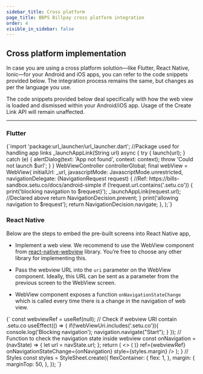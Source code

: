 ```yaml
---
sidebar_title: Cross platform
page_title: BBPS Billpay cross platform integration
order: 4
visible_in_sidebar: false
---
```


## Cross platform implementation

In case you are using a cross platform solution—like Flutter, React Native, Ionic—for your Android and iOS apps, you can refer to the code snippets provided below. The integration process remains the same, but changes as per the language you use.

The code snippets provided below deal specifically with how the web view is loaded and dismissed within your Android/iOS app. Usage of the Create Link API will remain unaffected.

<hr class="primary" />

### Flutter

<CodeBlockWithCopy language="null">
{`import 'package:url_launcher/url_launcher.dart'; //Package used for handling app links
_launchAppLink(String url) async {
   try {
        launch(url);
    } catch (e) {
        alertDialog(text: 'App not found', context: context);
        throw 'Could not launch $url';
        }
    }
WebViewController controllerGlobal;
final webView = WebView(
  initialUrl: _url,
  javascriptMode: JavascriptMode.unrestricted,
  navigationDelegate: (NavigationRequest request) {
      //Ref: https://bills-sandbox.setu.co/docs/android-simple
      if (!request.url.contains('.setu.co')) {
          print('blocking navigation to $request}');
          _launchAppLink(request.url); //Declared above
          return NavigationDecision.prevent;
      }
      print('allowing navigation to $request');
      return NavigationDecision.navigate;
  },
);`}

</CodeBlockWithCopy>

<br />

### React Native

Below are the steps to embed the pre-built screens into React Native app,

-   Implement a web view. We recommend to use the WebView component from <a href="https://github.com/react-native-webview/react-native-webview" target="_blank">react-native-webview</a> library. You’re free to choose any other library for implementing this.

-   Pass the webview URL into the `uri` parameter on the WebView component. Ideally, this URL can be sent as a parameter from the previous screen to the WebView screen.

-   WebView component exposes a function `onNavigationStateChange` which is called every time there is a change in the navigation of web view.

<CodeBlockWithCopy language="jsx">
{`
        const webviewRef = useRef(null);
        // Check if webview URI contain .setu.co
        useEffect(() => {
            if(!webViewUri.includes('.setu.co')){
                console.log('Blocking navigation');
                navigation.navigate("Start");
            }
        });
        // Function to check the navigation state inside webview
        const onNavigation = (navState) => {
            let url = navState.url;
        };
        return (
            <>
            <SafeAreaView style={styles.flexContainer}>
                <WebView
                source={{
                    uri: webviewUri,
                        }}
                    startInLoadingState={true}
                    renderLoading={() => (
                        <ActivityIndicator color="black" size="large" style={styles.flexContainer} />
                    )}
                ref={webviewRef}
                onNavigationStateChange={onNavigation}
                style={styles.margin}
                />
            </SafeAreaView>
            </>
            );
    }
    // Styles
    const styles = StyleSheet.create({
        flexContainer: {
            flex: 1,
        },
        margin: {
            marginTop: 50,
        },
    }); `}

</CodeBlockWithCopy>

<WasPageHelpful />
